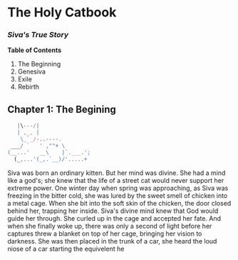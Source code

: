 # The Holy Catbook

### _Siva's True Story_

**Table of Contents**

1. The Beginning
2. Genesiva
3. Exile
4. Rebirth

## Chapter 1: The Begining

```javascript
   |\---/|
   | ,_, |
    \_`_/-..----.
 ___/ `   ' ,""+ \    
(__...'   __\    |`.___.';
  (_,...'(_,.`__)/'.....+
```

Siva was born an ordinary kitten. But her mind was divine. She had a mind like a god's; she knew that the life of a street cat would never support her extreme power. One winter day when spring was approaching, as Siva was freezing in the bitter cold, she was lured by the sweet smell of chicken into a metal cage. When she bit into the soft skin of the chicken, the door closed behind her, trapping her inside. Siva's divine mind knew that God would guide her through. She curled up in the cage and accepted her fate. And when she finally woke up, there was only a second of light before her captures threw a blanket on top of her cage, bringing her vision to darkness. She was then placed in the trunk of a car, she heard the loud niose of a car starting the equivelent  he